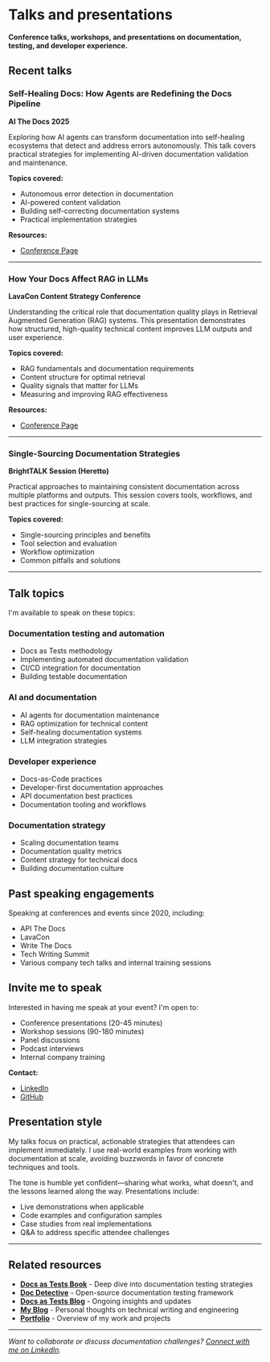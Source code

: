 # Talks and presentations

**Conference talks, workshops, and presentations on documentation, testing, and developer experience.**

## Recent talks

### Self-Healing Docs: How Agents are Redefining the Docs Pipeline

**AI The Docs 2025**

Exploring how AI agents can transform documentation into self-healing ecosystems that detect and address errors autonomously. This talk covers practical strategies for implementing AI-driven documentation validation and maintenance.

**Topics covered:**

- Autonomous error detection in documentation
- AI-powered content validation
- Building self-correcting documentation systems
- Practical implementation strategies

**Resources:**

- [Conference Page](https://apithedocs.org/ai-25/manny-silva)

---

### How Your Docs Affect RAG in LLMs

**LavaCon Content Strategy Conference**

Understanding the critical role that documentation quality plays in Retrieval Augmented Generation (RAG) systems. This presentation demonstrates how structured, high-quality technical content improves LLM outputs and user experience.

**Topics covered:**

- RAG fundamentals and documentation requirements
- Content structure for optimal retrieval
- Quality signals that matter for LLMs
- Measuring and improving RAG effectiveness

**Resources:**

- [Conference Page](https://www.lavacon.org/blog/speaker/manny-silva/)

---

### Single-Sourcing Documentation Strategies

**BrightTALK Session (Heretto)**

Practical approaches to maintaining consistent documentation across multiple platforms and outputs. This session covers tools, workflows, and best practices for single-sourcing at scale.

**Topics covered:**

- Single-sourcing principles and benefits
- Tool selection and evaluation
- Workflow optimization
- Common pitfalls and solutions

---

## Talk topics

I'm available to speak on these topics:

### Documentation testing and automation

- Docs as Tests methodology
- Implementing automated documentation validation
- CI/CD integration for documentation
- Building testable documentation

### AI and documentation

- AI agents for documentation maintenance
- RAG optimization for technical content
- Self-healing documentation systems
- LLM integration strategies

### Developer experience

- Docs-as-Code practices
- Developer-first documentation approaches
- API documentation best practices
- Documentation tooling and workflows

### Documentation strategy

- Scaling documentation teams
- Documentation quality metrics
- Content strategy for technical docs
- Building documentation culture

## Past speaking engagements

Speaking at conferences and events since 2020, including:

- API The Docs
- LavaCon
- Write The Docs
- Tech Writing Summit
- Various company tech talks and internal training sessions

## Invite me to speak

Interested in having me speak at your event? I'm open to:

- Conference presentations (20-45 minutes)
- Workshop sessions (90-180 minutes)
- Panel discussions
- Podcast interviews
- Internal company training

**Contact:**

- [LinkedIn](https://www.linkedin.com/in/manuelrbsilva)
- [GitHub](https://github.com/hawkeyexl)

## Presentation style

My talks focus on practical, actionable strategies that attendees can implement immediately. I use real-world examples from working with documentation at scale, avoiding buzzwords in favor of concrete techniques and tools.

The tone is humble yet confident—sharing what works, what doesn't, and the lessons learned along the way. Presentations include:

- Live demonstrations when applicable
- Code examples and configuration samples
- Case studies from real implementations
- Q&A to address specific attendee challenges

---

## Related resources

- **[Docs as Tests Book](/book)** - Deep dive into documentation testing strategies
- **[Doc Detective](/doc-detective)** - Open-source documentation testing framework
- **[Docs as Tests Blog](https://www.docsastests.com)** - Ongoing insights and updates
- **[My Blog](/)** - Personal thoughts on technical writing and engineering
- **[Portfolio](/portfolio)** - Overview of my work and projects

---

_Want to collaborate or discuss documentation challenges? [Connect with me on LinkedIn](https://www.linkedin.com/in/manuelrbsilva)._
